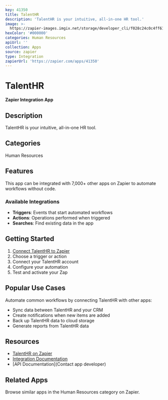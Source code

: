 ```yaml
---
key: 41350
title: TalentHR
description: 'TalentHR is your intuitive, all-in-one HR tool.'
image: >-
  https://zapier-images.imgix.net/storage/developer_cli/f028c24c0c4ff613564b8f97341bf76d.png?auto=format%2Ccompress&ixlib=python-3.0.0&q=50
hexColor: '#000000'
categories: Human Resources
apiUrl: ''
collection: Apps
source: zapier
type: Integration
zapierUrl: 'https://zapier.com/apps/41350'
---
```

# TalentHR

**Zapier Integration App**

## Description

TalentHR is your intuitive, all-in-one HR tool.

## Categories

Human Resources

## Features

This app can be integrated with 7,000+ other apps on Zapier to automate workflows without code.

### Available Integrations

- **Triggers**: Events that start automated workflows
- **Actions**: Operations performed when triggered
- **Searches**: Find existing data in the app

## Getting Started

1. [Connect TalentHR to Zapier](https://zapier.com/apps/41350)
2. Choose a trigger or action
3. Connect your TalentHR account
4. Configure your automation
5. Test and activate your Zap

## Popular Use Cases

Automate common workflows by connecting TalentHR with other apps:

- Sync data between TalentHR and your CRM
- Create notifications when new items are added
- Back up TalentHR data to cloud storage
- Generate reports from TalentHR data

## Resources

- [TalentHR on Zapier](https://zapier.com/apps/41350)
- [Integration Documentation](https://zapier.com/apps/41350/integrations)
- [API Documentation](Contact app developer)

## Related Apps

Browse similar apps in the Human Resources category on Zapier.
